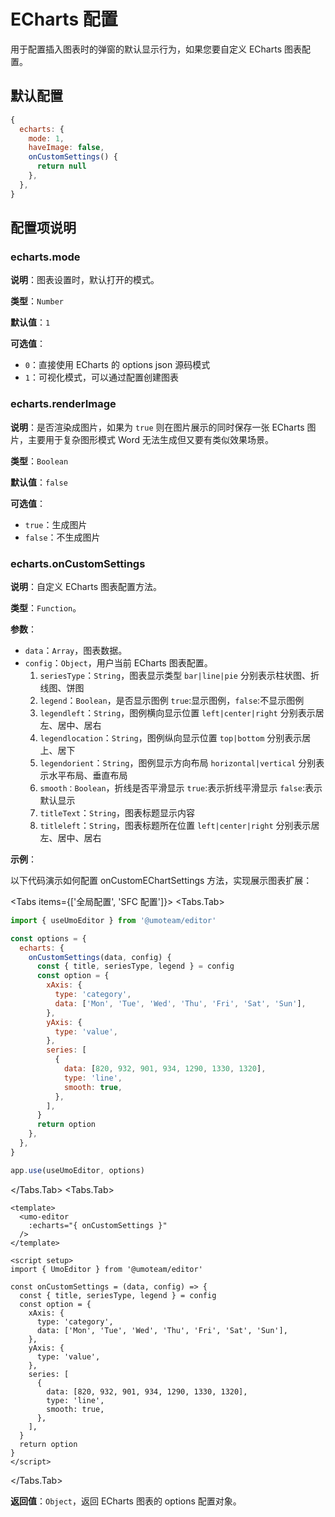 
# ECharts 配置

用于配置插入图表时的弹窗的默认显示行为，如果您要自定义 ECharts 图表配置。

## 默认配置

```js
{
  echarts: {
    mode: 1,
    haveImage: false,
    onCustomSettings() {
      return null
    },
  },
}
```

## 配置项说明

### echarts.mode

**说明**：图表设置时，默认打开的模式。

**类型**：`Number`

**默认值**：`1`

**可选值**：

- `0`：直接使用 ECharts 的 options json 源码模式
- `1`：可视化模式，可以通过配置创建图表

### echarts.renderImage

**说明**：是否渲染成图片，如果为 `true` 则在图片展示的同时保存一张 ECharts 图片，主要用于复杂图形模式 Word 无法生成但又要有类似效果场景。

**类型**：`Boolean`

**默认值**：`false`

**可选值**：

- `true`：生成图片
- `false`：不生成图片

### echarts.onCustomSettings

**说明**：自定义 ECharts 图表配置方法。

**类型**：`Function`。

**参数**：

- `data`：`Array`，图表数据。
- `config`：`Object`，用户当前 ECharts 图表配置。
  1. `seriesType`：`String`，图表显示类型 `bar|line|pie` 分别表示柱状图、折线图、饼图
  2. `legend`：`Boolean`，是否显示图例  `true`:显示图例，`false`:不显示图例
  3. `legendleft`：`String`，图例横向显示位置  `left|center|right` 分别表示居左、居中、居右
  4. `legendlocation`：`String`，图例纵向显示位置 `top|bottom` 分别表示居上、居下
  5. `legendorient`：`String`，图例显示方向布局 `horizontal|vertical` 分别表示水平布局、垂直布局
  6. `smooth：Boolean`，折线是否平滑显示 `true`:表示折线平滑显示  `false`:表示默认显示
  7. `titleText`：`String`，图表标题显示内容
  8. `titleleft`：`String`，图表标题所在位置 `left|center|right` 分别表示居左、居中、居右

**示例**：

以下代码演示如何配置 onCustomEChartSettings 方法，实现展示图表扩展：

<Tabs items={['全局配置', 'SFC 配置']}>
<Tabs.Tab>
```js
import { useUmoEditor } from '@umoteam/editor'

const options = {
  echarts: {
    onCustomSettings(data, config) {
      const { title, seriesType, legend } = config
      const option = {
        xAxis: {
          type: 'category',
          data: ['Mon', 'Tue', 'Wed', 'Thu', 'Fri', 'Sat', 'Sun'],
        },
        yAxis: {
          type: 'value',
        },
        series: [
          {
            data: [820, 932, 901, 934, 1290, 1330, 1320],
            type: 'line',
            smooth: true,
          },
        ],
      }
      return option
    },
  },
}

app.use(useUmoEditor, options)
```
</Tabs.Tab>
<Tabs.Tab>
```vue
<template>
  <umo-editor 
    :echarts="{ onCustomSettings }" 
  />
</template>
 
<script setup>
import { UmoEditor } from '@umoteam/editor'

const onCustomSettings = (data, config) => {
  const { title, seriesType, legend } = config
  const option = {
    xAxis: {
      type: 'category',
      data: ['Mon', 'Tue', 'Wed', 'Thu', 'Fri', 'Sat', 'Sun'],
    },
    yAxis: {
      type: 'value',
    },
    series: [
      {
        data: [820, 932, 901, 934, 1290, 1330, 1320],
        type: 'line',
        smooth: true,
      },
    ],
  }
  return option
}
</script>
```
</Tabs.Tab>
</Tabs>

**返回值**：`Object`，返回 ECharts 图表的 options 配置对象。
